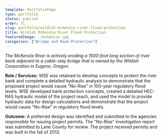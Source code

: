 ```yaml
---
template: PortfolioPage
type: portfolio
status: publish
order: 71
slug: portfolio/wildish-mckenzie-river-flood-protection
title: Wildish McKenzie River Flood Protection
featuredImage: ./mckenzie.jpg
categories: ["Bridge and Road Protection"]
---
```


_The McKenzie River is actively eroding a 1500-foot long section of river bank adjacent to a cable-stay bridge that is owned by the Wildish Corporation in Eugene, Oregon._  
  
**Role / Services:** WSE was retained to develop concepts to protect the river bank and complete a detailed hydraulic analysis to demonstrate that the proposed project would cause "No-Rise" in 100-year regulatory flood levels. WSE developed bank protection concepts, created a detailed HEC-RAS hydraulic model of the project reach, and used the model to provide hydraulic data for design calculations and demonstrate that the project would cause "No-Rise" in regulatory flood levels.  
  
**Outcome:** A preferred design was identified and submitted to the agencies responsible for issuing project permits. The "No-Rise" investigation report was submitted to Lane County for review. The project received permits and was built in the fall of 2013.